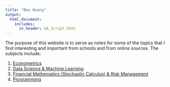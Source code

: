 ```yaml
---
title: "Ben Huang"
output:
  html_document:
    includes:
      in_header: GA_Script.html
---
```

  
The purpose of this website is to serve as notes for some of the topics that I find interesting and important from schools and from online sources. The subjects include:  
    
  1. [Econometrics](econometrics.html)  
  2. [Data Science & Machine Learning](dataScienceML.html)  
  3. [Financial Mathematics (Stochastic Calculus) & Risk Management](Finance.html)  
  4. [Programming](Programming.html)